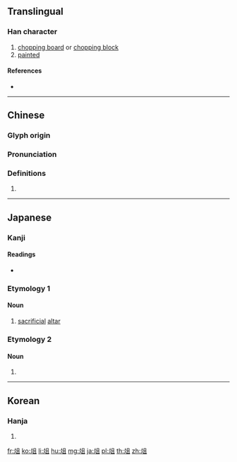 {{also|爼}}
==Translingual==

===Han character===
{{Han char|rn=9|rad=人|as=07|sn=9|four=87810|canj=OOBM|ids=⿰仌且}}

# [[chopping board]] or [[chopping block]]
# [[painted]]

====References====
* {{Han ref|kx=0104.210|dkj=00679|dj=0221.050|hdz=10156.040|uh=4FCE|ud=20430|bh=AB5B|bd=43867}}

----

==Chinese==
{{zh-forms}}

===Glyph origin===
{{Han etym}}

===Pronunciation===
{{zh-pron
|m=zǔ
|c=zo2
|mc=y
|oc=y
|ma=
|cat=n,v
}}

===Definitions===
{{zh-hanzi}}

# {{rfdef|lang=zh}}

----

==Japanese==

===Kanji===
{{ja-kanji|grade=|rs=人07}}

====Readings====
* {{ja-readings|goon=[[しょ]] (sho)|kanon=[[そ]] (so)|kun=[[まないた]] (manaita)}}

===Etymology 1===
{{ja-kanjitab|そ|yomi=o}}

====Noun====
{{ja-noun|そ}}

# [[sacrificial]] [[altar]]

===Etymology 2===

====Noun====
{{ja-noun|まないた}}

# {{alternative form of|俎板|lang=ja}}

----

==Korean==

===Hanja===
{{ko-hanja|hangeul=조|rv=jo|mr=cho}}

# {{defn|lang=ko|sort=人07}}

[[fr:俎]]
[[ko:俎]]
[[li:俎]]
[[hu:俎]]
[[mg:俎]]
[[ja:俎]]
[[pl:俎]]
[[th:俎]]
[[zh:俎]]